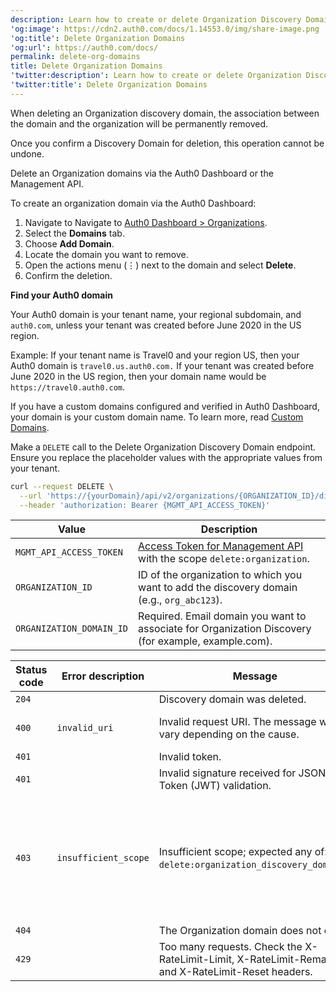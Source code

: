 ```yaml
---
description: Learn how to create or delete Organization Discovery Domains using the Auth0 Dashboard and Management API.
'og:image': https://cdn2.auth0.com/docs/1.14553.0/img/share-image.png
'og:title': Delete Organization Domains
'og:url': https://auth0.com/docs/
permalink: delete-org-domains
title: Delete Organization Domains
'twitter:description': Learn how to create or delete Organization Discovery Domains using the Auth0 Dashboard and Management API.
'twitter:title': Delete Organization Domains
---
```


When deleting an Organization discovery domain, the association between the domain and the organization will be permanently removed.

<Warning>
Once you confirm a Discovery Domain for deletion, this operation cannot be undone.
</Warning>

Delete an Organization domains via the Auth0 Dashboard or the Management API.

<Tabs>
  <Tab title="Auth0 Dashboard">
To create an organization domain via the Auth0 Dashboard:

1. Navigate to Navigate to [Auth0 Dashboard > Organizations](https://manage.auth0.com/#/organizations).
2. Select the **Domains** tab.
3. Choose **Add Domain**.
4. Locate the domain you want to remove.
5. Open the actions menu (⋮) next to the domain and select **Delete**.
6. Confirm the deletion.

</Tab>

<Tab title="Management API">
<Callout icon="file-lines" color="#0EA5E9" iconType="regular">

<b>Find your Auth0 domain</b>

Your Auth0 domain is your tenant name, your regional subdomain, and `auth0.com`, unless your tenant was created before June 2020 in the US region.

Example: If your tenant name is Travel0 and your region US, then your Auth0 domain is `travel0.us.auth0.com.` If your tenant was created before June 2020 in the US region, then your domain name would be `https://travel0.auth0.com`.

If you have a custom domains configured and verified in Auth0 Dashboard, your domain is your custom domain name. To learn more, read [Custom Domains](/docs/customize/custom-domains).

</Callout>

Make a `DELETE` call to the Delete Organization Discovery Domain endpoint. Ensure you replace the placeholder values with the appropriate values from your tenant.

```bash
curl --request DELETE \
  --url 'https://{yourDomain}/api/v2/organizations/{ORGANIZATION_ID}/discovery-domains/{ORGANIZATION_DOMAIN_ID}' \
  --header 'authorization: Bearer {MGMT_API_ACCESS_TOKEN}'
```

| <b>Value</b> | <b>Description</b> |
| ----- | ----------- |
| `MGMT_API_ACCESS_TOKEN` | [Access Token for Management API](/docs/tokens/management-api-access-tokens) with the scope `delete:organization`. |
| `ORGANIZATION_ID` | ID of the organization to which you want to add the discovery domain (e.g., `org_abc123`). |
| `ORGANIZATION_DOMAIN_ID` | Required. Email domain you want to associate for Organization Discovery  (for example, example.com).|

| <b> Status code </b>| <b> Error description </b>| <b>Message</b> |<b>Cause</b>|
| ------- | ------- | ------- | ------- |
| `204` |  | Discovery domain was deleted. ||
| `400` | `invalid_uri` | Invalid request URI. The message will vary depending on the cause. | The path is not valid. |
| `401` | | Invalid token. ||
| `401` | | Invalid signature received for JSON Web Token (JWT) validation. ||
| `403` | `insufficient_scope` | Insufficient scope; expected any of: `delete:organization_discovery_domains`. | Tried to read/write a field that is not allowed with provided bearer token scopes. |
| `404` | | The Organization domain does not exist. | |
| `429` |  | Too many requests. Check the X-RateLimit-Limit, X-RateLimit-Remaining and X-RateLimit-Reset headers. ||

</Tab>
</Tabs>
